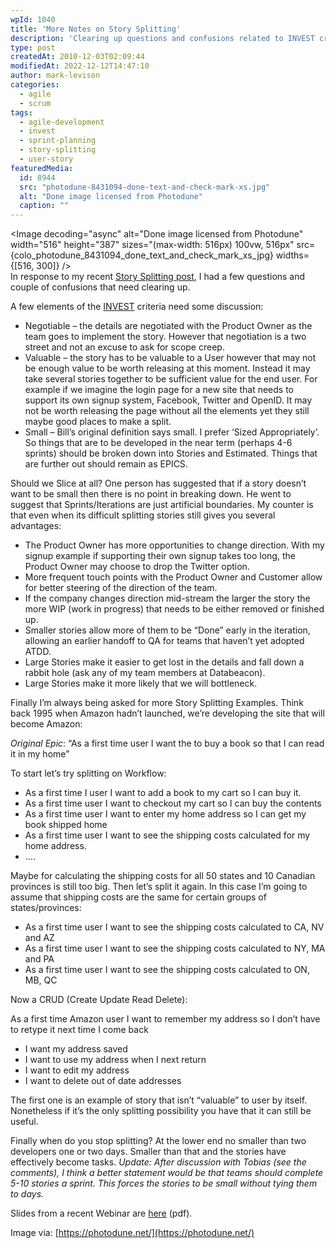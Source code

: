 ```yaml
---
wpId: 1040
title: 'More Notes on Story Splitting'
description: 'Clearing up questions and confusions related to INVEST criteria, story splitting, and scope creep in an Agile development sprint.'
type: post
createdAt: 2010-12-03T02:09:44
modifiedAt: 2022-12-12T14:47:10
author: mark-levison
categories:
  - agile
  - scrum
tags:
  - agile-development
  - invest
  - sprint-planning
  - story-splitting
  - user-story
featuredMedia:
  id: 8944
  src: "photodune-8431094-done-text-and-check-mark-xs.jpg"
  alt: "Done image licensed from Photodune"
  caption: ""
---
```





<Image decoding="async" alt="Done image licensed from Photodune" width="516" height="387" sizes="(max-width: 516px) 100vw, 516px" src={colo_photodune_8431094_done_text_and_check_mark_xs_jpg} widths={[516, 300]} />  
In response to my recent [Story Splitting post](/blog/story-slicing-how-small-is-enough.html), I had a few questions and couple of confusions that need clearing up.

A few elements of the [INVEST](https://xp123.com/articles/invest-in-good-stories-and-smart-tasks/) criteria need some discussion:

*   Negotiable – the details are negotiated with the Product Owner as the team goes to implement the story. However that negotiation is a two street and not an excuse to ask for scope creep.
*   Valuable – the story has to be valuable to a User however that may not be enough value to be worth releasing at this moment. Instead it may take several stories together to be sufficient value for the end user. For example if we imagine the login page for a new site that needs to support its own signup system, Facebook, Twitter and OpenID. It may not be worth releasing the page without all the elements yet they still maybe good places to make a split.
*   Small – Bill’s original definition says small. I prefer ‘Sized Appropriately’. So things that are to be developed in the near term (perhaps 4-6 sprints) should be broken down into Stories and Estimated. Things that are further out should remain as EPICS.

Should we Slice at all? One person has suggested that if a story doesn’t want to be small then there is no point in breaking down. He went to suggest that Sprints/Iterations are just artificial boundaries. My counter is that even when its difficult splitting stories still gives you several advantages:

*   The Product Owner has more opportunities to change direction. With my signup example if supporting their own signup takes too long, the Product Owner may choose to drop the Twitter option.
*   More frequent touch points with the Product Owner and Customer allow for better steering of the direction of the team.
*   If the company changes direction mid-stream the larger the story the more WIP (work in progress) that needs to be either removed or finished up.
*   Smaller stories allow more of them to be “Done” early in the iteration, allowing an earlier handoff to QA for teams that haven’t yet adopted ATDD.
*   Large Stories make it easier to get lost in the details and fall down a rabbit hole (ask any of my team members at Databeacon).
*   Large Stories make it more likely that we will bottleneck.

Finally I’m always being asked for more Story Splitting Examples. Think back 1995 when Amazon hadn’t launched, we’re developing the site that will become Amazon:

_Original Epic_: “As a first time user I want the to buy a book so that I can read it in my home”

To start let’s try splitting on Workflow:

*   As a first time I user I want to add a book to my cart so I can buy it.
*   As a first time user I want to checkout my cart so I can buy the contents
*   As a first time user I want to enter my home address so I can get my book shipped home
*   As a first time user I want to see the shipping costs calculated for my home address.
*   ….

Maybe for calculating the shipping costs for all 50 states and 10 Canadian provinces is still too big. Then let’s split it again. In this case I’m going to assume that shipping costs are the same for certain groups of states/provinces:

*   As a first time user I want to see the shipping costs calculated to CA, NV and AZ
*   As a first time user I want to see the shipping costs calculated to NY, MA and PA
*   As a first time user I want to see the shipping costs calculated to ON, MB, QC

Now a CRUD (Create Update Read Delete):

As a first time Amazon user I want to remember my address so I don’t have to retype it next time I come back

*   I want my address saved
*   I want to use my address when I next return
*   I want to edit my address
*   I want to delete out of date addresses

The first one is an example of story that isn’t “valuable” to user by itself. Nonetheless if it’s the only splitting possibility you have that it can still be useful.

Finally when do you stop splitting? At the lower end no smaller than two developers one or two days. Smaller than that and the stories have effectively become tasks. _Update: After discussion with Tobias (see the comments), I think a better statement would be that teams should complete 5-10 stories a sprint. This forces the stories to be small without tying them to days._

Slides from a recent Webinar are [here](/wp-content/uploads/2020/01/User-Story-Splitting-2008-Webinar-slides.pdf) (pdf).

Image via: [https://photodune.net/](https://photodune.net/)